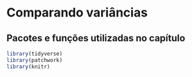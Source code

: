 # Comparando variâncias {#sec-testevar}

:::{.callout-tip collapse="true"}
## Pacotes e funções utilizadas no capítulo

```r
library(tidyverse)
library(patchwork)
library(knitr)
```
:::


